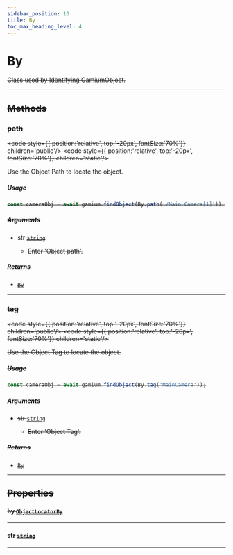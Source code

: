 ```yaml
---
sidebar_position: 10
title: By
toc_max_heading_level: 4
---
```


# By <s generated />

Class used by [Identifying GamiumObject](gamium/client/object-path).

<hr class="solid" />  <s generated />

## Methods <s generated />

### path <s generated />

<s childtag /> <code style={{ position:'relative', top:'-20px', fontSize:'70%'}} children='public'/> <code style={{ position:'relative', top:'-20px', fontSize:'70%'}} children='static'/> <s generated />

Use the Object Path to locate the object.

##### Usage

```ts
const cameraObj = await gamium.findObject(By.path('/Main Camera[1]'));
```

##### Arguments <s generated />

- str [`string`]( https://developer.mozilla.org/en-US/docs/Web/JavaScript/Reference/Global_Objects/String) <s generated />

  - Enter 'Object path'.

##### Returns <s generated />

- [`By`]( by) <s generated />

<hr class="solid" />  <s generated />

### tag <s generated />

<s childtag /> <code style={{ position:'relative', top:'-20px', fontSize:'70%'}} children='public'/> <code style={{ position:'relative', top:'-20px', fontSize:'70%'}} children='static'/> <s generated />

Use the Object Tag to locate the object.

##### Usage

```ts
const cameraObj = await gamium.findObject(By.tag('MainCamera'));
```

##### Arguments <s generated />

- str [`string`]( https://developer.mozilla.org/en-US/docs/Web/JavaScript/Reference/Global_Objects/String) <s generated />

  - Enter 'Object Tag'.

##### Returns <s generated />

- [`By`]( by) <s generated />

<hr class="solid" />  <s generated />

## Properties <s generated />

#### by [`ObjectLocatorBy`]( ../enums/object-locator-by) <s generated />

<hr class="solid" />  <s generated />

#### str [`string`]( https://developer.mozilla.org/en-US/docs/Web/JavaScript/Reference/Global_Objects/String) <s generated />

<hr class="solid" />  <s generated />

